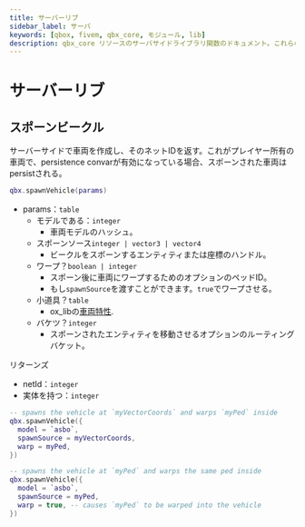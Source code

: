 ```yaml
---
title: サーバーリブ
sidebar_label: サーバ
keywords: [qbox, fivem, qbx_core, モジュール, lib]
description: qbx_core リソースのサーバサイドライブラリ関数のドキュメント。これらの関数は、ビークルのスポーン、エンティティの管理、Qbox フレームワーク内でのサーバーサイドの操作を行うためのユーティリティを提供します。
---
```


# サーバーリブ

## スポーンビークル

サーバーサイドで車両を作成し、そのネットIDを返す。これがプレイヤー所有の車両で、persistence convarが有効になっている場合、スポーンされた車両はpersistされる。

```lua
qbx.spawnVehicle(params)
```

- params：`table`
  - モデルである：`integer`
    - 車両モデルのハッシュ。
  - スポーンソース`integer | vector3 | vector4`
    - ビークルをスポーンするエンティティまたは座標のハンドル。
  - ワープ？`boolean | integer`
    - スポーン後に車両にワープするためのオプションのペッドID。
    - もし`spawnSource`を渡すことができます。`true`でワープさせる。
  - 小道具？`table`
    - ox_libの[車両特性](https://coxdocs.dev/ox_lib/Modules/VehicleProperties/Client#vehicle-properties).
  - バケツ？`integer`
    - スポーンされたエンティティを移動させるオプションのルーティングバケット。

リターンズ

- netId：`integer`
- 実体を持つ：`integer`

```lua
-- spawns the vehicle at `myVectorCoords` and warps `myPed` inside
qbx.spawnVehicle({
  model = `asbo`,
  spawnSource = myVectorCoords,
  warp = myPed,
})

-- spawns the vehicle at `myPed` and warps the same ped inside
qbx.spawnVehicle({
  model = `asbo`,
  spawnSource = myPed,
  warp = true, -- causes `myPed` to be warped into the vehicle
})
```
